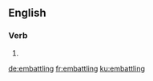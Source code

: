 ==English==

===Verb===
{{head|en|present participle}}

# {{present participle of|embattle|lang=en|nocat=1}}

[[de:embattling]]
[[fr:embattling]]
[[ku:embattling]]
